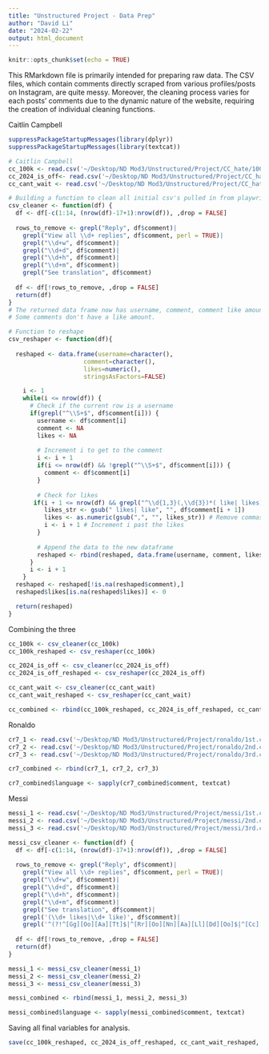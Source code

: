 ```yaml
---
title: "Unstructured Project - Data Prep"
author: "David Li"
date: "2024-02-22"
output: html_document
---
```


```r
knitr::opts_chunk$set(echo = TRUE)
```

This RMarkdown file is primarily intended for preparing raw data. The CSV files, which contain comments directly scraped from various profiles/posts on Instagram, are quite messy. Moreover, the cleaning process varies for each posts' comments due to the dynamic nature of the website, requiring the creation of individual cleaning functions.

Caitlin Campbell
```r
suppressPackageStartupMessages(library(dplyr))
suppressPackageStartupMessages(library(textcat))

# Caitlin Campbell
cc_100k <- read.csv('~/Desktop/ND Mod3/Unstructured/Project/CC_hate/100k_followers.csv')
cc_2024_is_off<- read.csv('~/Desktop/ND Mod3/Unstructured/Project/CC_hate/2024_is_off.csv')
cc_cant_wait <- read.csv('~/Desktop/ND Mod3/Unstructured/Project/CC_hate/Cannot_wait_for_trailer.csv')

```

```r
# Building a function to clean all initial csv's pulled in from playwright
csv_cleaner <- function(df) {
  df <- df[-c(1:14, (nrow(df)-17+1):nrow(df)), ,drop = FALSE]
  
  rows_to_remove <- grepl("Reply", df$comment)|
    grepl("View all \\d+ replies", df$comment, perl = TRUE)|
    grepl("\\d+w", df$comment)|
    grepl("\\d+d", df$comment)|
    grepl("\\d+h", df$comment)|
    grepl("\\d+m", df$comment)|
    grepl("See translation", df$comment)
  
  df <- df[!rows_to_remove, ,drop = FALSE]
  return(df)
} 
# The returned data frame now has username, comment, comment like amount.
# Some comments don't have a like amount.
```

```r
# Function to reshape
csv_reshaper <- function(df){
  
  reshaped <- data.frame(username=character(), 
                     comment=character(), 
                     likes=numeric(), 
                     stringsAsFactors=FALSE)

    i <- 1
    while(i <= nrow(df)) {
      # Check if the current row is a username
      if(grepl("^\\S+$", df$comment[i])) {
        username <- df$comment[i]
        comment <- NA
        likes <- NA
        
        # Increment i to get to the comment
        i <- i + 1
        if(i <= nrow(df) && !grepl("^\\S+$", df$comment[i])) {
          comment <- df$comment[i]
        }
        
        # Check for likes
       if(i + 1 <= nrow(df) && grepl("^\\d{1,3}(,\\d{3})*( like| likes)$", df$comment[i + 1])) {
          likes_str <- gsub(" likes| like", "", df$comment[i + 1])
          likes <- as.numeric(gsub(",", "", likes_str)) # Remove commas before conversion
          i <- i + 1 # Increment i past the likes
        }
    
        # Append the data to the new dataframe
        reshaped <- rbind(reshaped, data.frame(username, comment, likes, stringsAsFactors=FALSE))
      }
      i <- i + 1
    }
  reshaped <- reshaped[!is.na(reshaped$comment),]
  reshaped$likes[is.na(reshaped$likes)] <- 0

  return(reshaped)
}

```

Combining the three
```r
cc_100k <- csv_cleaner(cc_100k)
cc_100k_reshaped <- csv_reshaper(cc_100k)

cc_2024_is_off <- csv_cleaner(cc_2024_is_off)
cc_2024_is_off_reshaped <- csv_reshaper(cc_2024_is_off)

cc_cant_wait <- csv_cleaner(cc_cant_wait)
cc_cant_wait_reshaped <- csv_reshaper(cc_cant_wait)

cc_combined <- rbind(cc_100k_reshaped, cc_2024_is_off_reshaped, cc_cant_wait_reshaped)
```

Ronaldo
```r
cr7_1 <- read.csv('~/Desktop/ND Mod3/Unstructured/Project/ronaldo/1st.csv')
cr7_2 <- read.csv('~/Desktop/ND Mod3/Unstructured/Project/ronaldo/2nd.csv')
cr7_3 <- read.csv('~/Desktop/ND Mod3/Unstructured/Project/ronaldo/3rd.csv')

cr7_combined <- rbind(cr7_1, cr7_2, cr7_3)

cr7_combined$language <- sapply(cr7_combined$comment, textcat)
```

Messi
```r
messi_1 <- read.csv('~/Desktop/ND Mod3/Unstructured/Project/messi/1st.csv')
messi_2 <- read.csv('~/Desktop/ND Mod3/Unstructured/Project/messi/2nd.csv')
messi_3 <- read.csv('~/Desktop/ND Mod3/Unstructured/Project/messi/3rd.csv')

messi_csv_cleaner <- function(df) {
  df <- df[-c(1:14, (nrow(df)-17+1):nrow(df)), ,drop = FALSE]
  
  rows_to_remove <- grepl("Reply", df$comment)|
    grepl("View all \\d+ replies", df$comment, perl = TRUE)|
    grepl("\\d+w", df$comment)|
    grepl("\\d+d", df$comment)|
    grepl("\\d+h", df$comment)|
    grepl("\\d+m", df$comment)|
    grepl("See translation", df$comment)|
    grepl('(\\d+ likes|\\d+ like)', df$comment)|
    grepl('^(?!^[Gg][Oo][Aa][Tt]$|^[Rr][Oo][Nn][Aa][Ll][Dd][Oo]$|^[Cc][Rr]7$|^[Mm][Ee][Ss][Ss][Ii]$)\\S+$', df$comment, perl = TRUE)
  
  df <- df[!rows_to_remove, ,drop = FALSE]
  return(df)
} 

messi_1 <- messi_csv_cleaner(messi_1)
messi_2 <- messi_csv_cleaner(messi_2)
messi_3 <- messi_csv_cleaner(messi_3)

messi_combined <- rbind(messi_1, messi_2, messi_3)

messi_combined$language <- sapply(messi_combined$comment, textcat)
```

Saving all final variables for analysis.
```r
save(cc_100k_reshaped, cc_2024_is_off_reshaped, cc_cant_wait_reshaped, cc_combined, cr7_combined, messi_combined, file = 'ig_comments_data.Rdata')
```

